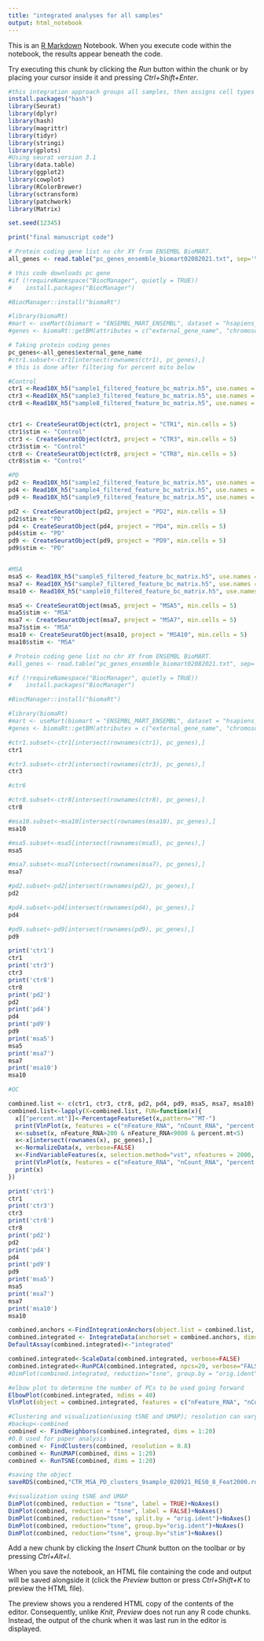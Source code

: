 ```yaml
---
title: "integrated analyses for all samples"
output: html_notebook
---
```


This is an [R Markdown](http://rmarkdown.rstudio.com) Notebook. When you execute code within the notebook, the results appear beneath the code. 

Try executing this chunk by clicking the *Run* button within the chunk or by placing your cursor inside it and pressing *Ctrl+Shift+Enter*. 

```r
#this integration approach groups all samples, then assigns cell types by cluster
install.packages("hash")
library(Seurat)
library(dplyr)
library(hash)
library(magrittr)
library(tidyr)
library(stringi)
library(gplots)
#Using seurat version 3.1
library(data.table)
library(ggplot2)
library(cowplot)
library(RColorBrewer)
library(sctransform)
library(patchwork)
library(Matrix)

set.seed(12345)

print("final manuscript code")

```

```r
# Protein coding gene list no chr XY from ENSEMBL BioMART.
all_genes <- read.table("pc_genes_ensemble_biomart02082021.txt", sep='\t', header=TRUE) 

# this code downloads pc gene 
#if (!requireNamespace("BiocManager", quietly = TRUE))
#    install.packages("BiocManager")

#BiocManager::install("biomaRt")

#library(biomaRt)  
#mart <- useMart(biomart = "ENSEMBL_MART_ENSEMBL", dataset = "hsapiens_gene_ensembl", host = 'www.ensembl.org')
#genes <- biomaRt::getBM(attributes = c("external_gene_name", "chromosome_name","transcript_biotype"), filters = c("transcript_biotype","chromosome_name"),values = list("protein_coding",c(1:22)), mart = mart)
```
```r
# Taking protein coding genes
pc_genes<-all_genes$external_gene_name
#ctr1.subset<-ctr1[intersect(rownames(ctr1), pc_genes),]
# this is done after filtering for percent mito below
```


```r
#Control
ctr1 <-Read10X_h5("sample1_filtered_feature_bc_matrix.h5", use.names = TRUE, unique.features = TRUE)
ctr3 <-Read10X_h5("sample3_filtered_feature_bc_matrix.h5", use.names = TRUE, unique.features = TRUE)
ctr8 <-Read10X_h5("sample8_filtered_feature_bc_matrix.h5", use.names = TRUE, unique.features = TRUE)


ctr1 <- CreateSeuratObject(ctr1, project = "CTR1", min.cells = 5)
ctr1$stim <- "Control"
ctr3 <- CreateSeuratObject(ctr3, project = "CTR3", min.cells = 5)
ctr3$stim <- "Control"
ctr8 <- CreateSeuratObject(ctr8, project = "CTR8", min.cells = 5)
ctr8$stim <- "Control"

#PD
pd2 <- Read10X_h5("sample2_filtered_feature_bc_matrix.h5", use.names = TRUE, unique.features = TRUE)
pd4 <- Read10X_h5("sample4_filtered_feature_bc_matrix.h5", use.names = TRUE, unique.features = TRUE)
pd9 <- Read10X_h5("sample9_filtered_feature_bc_matrix.h5", use.names = TRUE, unique.features = TRUE)

pd2 <- CreateSeuratObject(pd2, project = "PD2", min.cells = 5)
pd2$stim <- "PD"
pd4 <- CreateSeuratObject(pd4, project = "PD4", min.cells = 5)
pd4$stim <- "PD"
pd9 <- CreateSeuratObject(pd9, project = "PD9", min.cells = 5)
pd9$stim <- "PD"


#MSA
msa5 <- Read10X_h5("sample5_filtered_feature_bc_matrix.h5", use.names = TRUE, unique.features = TRUE)
msa7 <- Read10X_h5("sample7_filtered_feature_bc_matrix.h5", use.names = TRUE, unique.features = TRUE)
msa10 <- Read10X_h5("sample10_filtered_feature_bc_matrix.h5", use.names = TRUE, unique.features = TRUE)

msa5 <- CreateSeuratObject(msa5, project = "MSA5", min.cells = 5)
msa5$stim <- "MSA"
msa7 <- CreateSeuratObject(msa7, project = "MSA7", min.cells = 5)
msa7$stim <- "MSA"
msa10 <- CreateSeuratObject(msa10, project = "MSA10", min.cells = 5)
msa10$stim <- "MSA"
```

```r
# Protein coding gene list no chr XY from ENSEMBL BioMART.
#all_genes <- read.table("pc_genes_ensemble_biomart02082021.txt", sep='\t') 

#if (!requireNamespace("BiocManager", quietly = TRUE))
#    install.packages("BiocManager")

#BiocManager::install("biomaRt")

#library(biomaRt)  
#mart <- useMart(biomart = "ENSEMBL_MART_ENSEMBL", dataset = "hsapiens_gene_ensembl", host = 'www.ensembl.org')
#genes <- biomaRt::getBM(attributes = c("external_gene_name", "chromosome_name","transcript_biotype"), filters = c("transcript_biotype","chromosome_name"),values = list("protein_coding",c(1:22)), mart = mart)

```

```r

#ctr1.subset<-ctr1[intersect(rownames(ctr1), pc_genes),]
ctr1
```
```r
#ctr3.subset<-ctr3[intersect(rownames(ctr3), pc_genes),]
ctr3
```
```r
#ctr6
```
```r
#ctr8.subset<-ctr8[intersect(rownames(ctr8), pc_genes),]
ctr8
```
```r
#msa10.subset<-msa10[intersect(rownames(msa10), pc_genes),]
msa10
```


```r
#msa5.subset<-msa5[intersect(rownames(msa5), pc_genes),]
msa5
```
```r
#msa7.subset<-msa7[intersect(rownames(msa7), pc_genes),]
msa7
```
```r
#pd2.subset<-pd2[intersect(rownames(pd2), pc_genes),]
pd2
```
```r
#pd4.subset<-pd4[intersect(rownames(pd4), pc_genes),]
pd4
```
```r
#pd9.subset<-pd9[intersect(rownames(pd9), pc_genes),]
pd9
```
```r
print('ctr1')
ctr1
print('ctr3')
ctr3
print('ctr8')
ctr8
print('pd2')
pd2
print('pd4')
pd4
print('pd9')
pd9
print('msa5')
msa5
print('msa7')
msa7
print('msa10')
msa10
```











```r
#QC

combined.list <- c(ctr1, ctr3, ctr8, pd2, pd4, pd9, msa5, msa7, msa10)
combined.list<-lapply(X=combined.list, FUN=function(x){
  x[["percent.mt"]]<-PercentageFeatureSet(x,pattern="^MT-")
  print(VlnPlot(x, features = c("nFeature_RNA", "nCount_RNA", "percent.mt"), ncol=3, pt.size=0))
  x<-subset(x, nFeature_RNA>200 & nFeature_RNA<9000 & percent.mt<5)
  x<-x[intersect(rownames(x), pc_genes),]
  x<-NormalizeData(x, verbose=FALSE)
  x<-FindVariableFeatures(x, selection.method="vst", nfeatures = 2000, verbose=FALSE)
  print(VlnPlot(x, features = c("nFeature_RNA", "nCount_RNA", "percent.mt"), ncol=3, pt.size=0))
  print(x)
})
```

```r
print('ctr1')
ctr1
print('ctr3')
ctr3
print('ctr8')
ctr8
print('pd2')
pd2
print('pd4')
pd4
print('pd9')
pd9
print('msa5')
msa5
print('msa7')
msa7
print('msa10')
msa10

```
```r
combined.anchors <-FindIntegrationAnchors(object.list = combined.list, dims=1:20)
combined.integrated <- IntegrateData(anchorset = combined.anchors, dims=1:20)
DefaultAssay(combined.integrated)<-"integrated"
```
```r
combined.integrated<-ScaleData(combined.integrated, verbose=FALSE)
combined.integrated<-RunPCA(combined.integrated, npcs=20, verbose="FALSE")
#DimPlot(combined.integrated, reduction="tsne", group.by = "orig.ident")

#elbow plot to determine the number of PCs to be used going forward
ElbowPlot(combined.integrated, ndims = 40)
VlnPlot(object = combined.integrated, features = c("nFeature_RNA", "nCount_RNA", "mito_percent"), ncol = 3, pt.size = 0)
```


```r
#Clustering and visualization(using tSNE and UMAP); resolution can vary
#backup<-combined
combined <- FindNeighbors(combined.integrated, dims = 1:20)
#0.8 used for paper analysis
combined <- FindClusters(combined, resolution = 0.8)
combined <- RunUMAP(combined, dims = 1:20)
combined <- RunTSNE(combined, dims = 1:20)

#saving the object
saveRDS(combined,"CTR_MSA_PD_clusters_9sample_020921_RES0_8_Feat2000.rds")

#visualization using tSNE and UMAP
DimPlot(combined, reduction = "tsne", label = TRUE)+NoAxes()
DimPlot(combined, reduction = "tsne", label = FALSE)+NoAxes()
DimPlot(combined, reduction="tsne", split.by = "orig.ident")+NoAxes()
DimPlot(combined, reduction="tsne", group.by="orig.ident")+NoAxes()
DimPlot(combined, reduction="tsne", group.by="stim")+NoAxes()
```






Add a new chunk by clicking the *Insert Chunk* button on the toolbar or by pressing *Ctrl+Alt+I*.

When you save the notebook, an HTML file containing the code and output will be saved alongside it (click the *Preview* button or press *Ctrl+Shift+K* to preview the HTML file).

The preview shows you a rendered HTML copy of the contents of the editor. Consequently, unlike *Knit*, *Preview* does not run any R code chunks. Instead, the output of the chunk when it was last run in the editor is displayed.